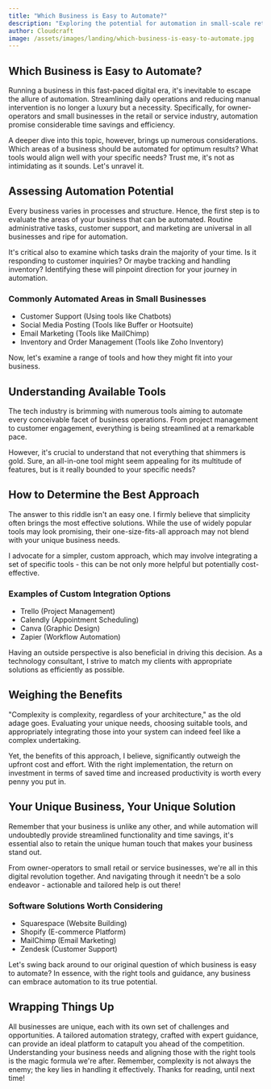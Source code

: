 ```yaml
---
title: "Which Business is Easy to Automate?"
description: "Exploring the potential for automation in small-scale retail and service industries."
author: Cloudcraft
image: /assets/images/landing/which-business-is-easy-to-automate.jpg
---
```


## Which Business is Easy to Automate?

Running a business in this fast-paced digital era, it's inevitable to escape the allure of automation. Streamlining daily operations and reducing manual intervention is no longer a luxury but a necessity. Specifically, for owner-operators and small businesses in the retail or service industry, automation promise considerable time savings and efficiency.

A deeper dive into this topic, however, brings up numerous considerations. Which areas of a business should be automated for optimum results? What tools would align well with your specific needs? Trust me, it's not as intimidating as it sounds. Let's unravel it.

<ServicesBlurb />

## Assessing Automation Potential

Every business varies in processes and structure. Hence, the first step is to evaluate the areas of your business that can be automated. Routine administrative tasks, customer support, and marketing are universal in all businesses and ripe for automation. 

It's critical also to examine which tasks drain the majority of your time. Is it responding to customer inquiries? Or maybe tracking and handling inventory? Identifying these will pinpoint direction for your journey in automation.

### Commonly Automated Areas in Small Businesses

 * Customer Support (Using tools like Chatbots)
 * Social Media Posting (Tools like Buffer or Hootsuite)
 * Email Marketing (Tools like MailChimp)
 * Inventory and Order Management (Tools like Zoho Inventory)

Now, let's examine a range of tools and how they might fit into your business.

## Understanding Available Tools

The tech industry is brimming with numerous tools aiming to automate every conceivable facet of business operations. From project management to customer engagement, everything is being streamlined at a remarkable pace.

However, it's crucial to understand that not everything that shimmers is gold. Sure, an all-in-one tool might seem appealing for its multitude of features, but is it really bounded to your specific needs?

## How to Determine the Best Approach 

The answer to this riddle isn't an easy one. I firmly believe that simplicity often brings the most effective solutions. While the use of widely popular tools may look promising, their one-size-fits-all approach may not blend with your unique business needs.

I advocate for a simpler, custom approach, which may involve integrating a set of specific tools - this can be not only more helpful but potentially cost-effective.

### Examples of Custom Integration Options

 * Trello (Project Management)
 * Calendly (Appointment Scheduling)
 * Canva (Graphic Design)
 * Zapier (Workflow Automation)

Having an outside perspective is also beneficial in driving this decision. As a technology consultant, I strive to match my clients with appropriate solutions as efficiently as possible.

<GetStartedBlurb />

## Weighing the Benefits 

"Complexity is complexity, regardless of your architecture," as the old adage goes. Evaluating your unique needs, choosing suitable tools, and appropriately integrating those into your system can indeed feel like a complex undertaking.

Yet, the benefits of this approach, I believe, significantly outweigh the upfront cost and effort. With the right implementation, the return on investment in terms of saved time and increased productivity is worth every penny you put in.

## Your Unique Business, Your Unique Solution 

Remember that your business is unlike any other, and while automation will undoubtedly provide streamlined functionality and time savings, it's essential also to retain the unique human touch that makes your business stand out.

From owner-operators to small retail or service businesses, we're all in this digital revolution together. And navigating through it needn't be a solo endeavor - actionable and tailored help is out there!

### Software Solutions Worth Considering

 * Squarespace (Website Building)
 * Shopify (E-commerce Platform)
 * MailChimp (Email Marketing)
 * Zendesk (Customer Support)

Let's swing back around to our original question of which business is easy to automate? In essence, with the right tools and guidance, any business can embrace automation to its true potential.

## Wrapping Things Up

All businesses are unique, each with its own set of challenges and opportunities. A tailored automation strategy, crafted with expert guidance, can provide an ideal platform to catapult you ahead of the competition. Understanding your business needs and aligning those with the right tools is the magic formula we're after. Remember, complexity is not always the enemy; the key lies in handling it effectively. Thanks for reading, until next time!

